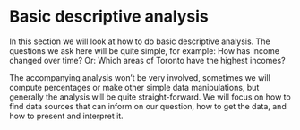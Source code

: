# Basic descriptive analysis

In this section we will look at how to do basic descriptive analysis. The questions we ask here will be quite simple, for example: How has income changed over time? Or: Which areas of Toronto have the highest incomes?

The accompanying analysis won't be very involved, sometimes we will compute percentages or make other simple data manipulations, but generally the analysis will be quite straight-forward. We will focus on how to find data sources that can inform on our question, how to get the data, and how to present and interpret it.
